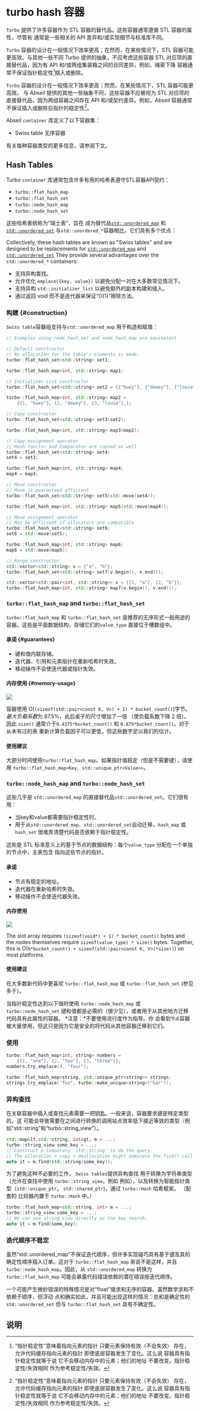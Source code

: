 
# turbo hash 容器

`Turbo` 提供了许多容器作为 STL 容器的替代品。这些容器通常遵循 STL 容器的属性，尽管有
通常是一些相关的 API 差异和/或实现细节与标准库不同。

`Turbo` 容器的设计在一般情况下效率更高；在然而，在某些情况下，STL 容器可能更高效。与其他一些不同
Turbo 提供的抽象，不应考虑这些容器 STL 对应项的直接替代品，因为有 API 和/或两组集装箱之间的合同差异。例如，绳索下降
容器通常不保证指针稳定性[^pointer-stability]插入或删除。

`Turbo` 容器的设计在一般情况下效率更高；然而，在某些情况下，STL 容器可能更高效。
与 Abseil 提供的其他一些抽象不同，这些容器不应被视为 STL 对应项的直接替代品，因为两组容器之间存在 API 和/或契约差异。例如，Abseil 容器通常不保证插入或删除后指针的稳定性[^pointer-stability]。

Abseil `container` 库定义了以下容器集：
* Swiss table 无序容器

有关每种容器类型的更多信息，请参阅下文。

## Hash Tables

Turbo `container` 库通常包含许多有用的哈希表遵守STL容器API契约：

*   `turbo::flat_hash_map`
*   `turbo::flat_hash_set`
*   `turbo::node_hash_map`
*   `turbo::node_hash_set`

这些哈希表统称为“瑞士表”，旨在
成为替代品[`std::unordered_map`](https://en.cppreference.com/w/cpp/container/unordered_map) 和 [`std::unordered_set`](https://en.cppreference.com/w/cpp/container/unordered_set)
与`std::unordered_*`容器相比，它们具有多个优点：

Collectively, these hash tables are known as "Swiss tables" and are designed to
be replacements for
[`std::unordered_map`](https://en.cppreference.com/w/cpp/container/unordered_map)
and [`std::unordered_set`](https://en.cppreference.com/w/cpp/container/unordered_set)
They provide several advantages over the `std::unordered_*` containers:

* 支持异构查找。
* 允许优化 `emplace({key, value})` 以避免分配一对在大多数常见情况下。
* 支持异构 `std::initializer_list` 以避免额外的副本构建和插入。
* 通过返回 void 而不是迭代器来保证“O(1)”擦除方法。

### 构建 {#construction}

`Swiss table`容器组支持与`std::unordered_map` 用于构造和赋值：

```c++
// Examples using node_hash_set and node_hash_map are equivalent

// Default constructor
// No allocation for the table's elements is made.
turbo::flat_hash_set<std::string> set1;

turbo::flat_hash_map<int, std::string> map1;

// Initializer List constructor
turbo::flat_hash_set<std::string> set2 = {{"huey"}, {"dewey"}, {"louie"},};

turbo::flat_hash_map<int, std::string> map2 =
    {{1, "huey"}, {2, "dewey"}, {3, "louie"},};

// Copy constructor
turbo::flat_hash_set<std::string> set3(set2);

turbo::flat_hash_map<int, std::string> map3(map2);

// Copy assignment operator
// Hash functor and Comparator are copied as well
turbo::flat_hash_set<std::string> set4;
set4 = set3;

turbo::flat_hash_map<int, std::string> map4;
map4 = map3;

// Move constructor
// Move is guaranteed efficient
turbo::flat_hash_set<std::string> set5(std::move(set4));

turbo::flat_hash_map<int, std::string> map5(std::move(map4));

// Move assignment operator
// May be efficient if allocators are compatible
turbo::flat_hash_set<std::string> set6;
set6 = std::move(set5);

turbo::flat_hash_map<int, std::string> map6;
map6 = std::move(map5);

// Range constructor
std::vector<std::string> v = {"a", "b"};
turbo::flat_hash_set<std::string> set7(v.begin(), v.end());

std::vector<std::pair<int, std::string>> v = {{1, "a"}, {2, "b"}};
turbo::flat_hash_map<int, std::string> map7(v.begin(), v.end());
```

### `turbo::flat_hash_map` and `turbo::flat_hash_set`

`turbo::flat_hash_map` 和 `turbo::flat_hash_set` 是推荐的无序形式一般用途的容器。这些是平面数据结构，存储它们的`value_type` 直接位于槽数组中。

#### 承诺 {#guarantees}

* 键和值内联存储。
* 迭代器、引用和元素指针在重新哈希时失效。
* 移动操作不会使迭代器或指针失效。


#### 内存使用 {#memory-usage}

<img src="images/flat-hash-map.svg"/>

容器使用 O(`(sizeof(std::pair<const K, V>) + 1) * bucket_count()`)字节。 *最大负载系数*为 87.5%，此后桌子的尺寸增加了一倍
（使负载系数下降 2 倍）。因此 `size()` 通常介于`0.4375*bucket_count()` 和 `0.875*bucket_count()`。对于从未有过的表
重新计算负载因子可以更低，但这些数字足以我们的估计。

#### 使用建议

大部分时间使用`turbo::flat_hash_map`。如果指针值稳定（但是不需要键），请使用 `turbo::flat_hash_map<Key, std::unique_ptr<Value>>`。

### `turbo::node_hash_map` and `turbo::node_hash_set`

这些几乎是 `std::unordered_map` 的直接替代品`std::unordered_set`。它们很有用：

* 当key和value都需要指针稳定性时。
* 用于从`std::unordered_map`、`std::unordered_set`自动迁移，`hash_map` 或 `hash_set` 很难弄清楚代码是否依赖于指针稳定性。

这些是 STL 标准意义上的基于节点的数据结构：每个`value_type` 分配在一个单独的节点中，主表包含
指向这些节点的指针。

#### 承诺

* 节点有稳定的地址。
* 迭代器在重新哈希时失效。
* 移动操作不会使迭代器失效。

#### 内存使用

<img src="images/node-hash-map.svg"/>

The slot array requires `(sizeof(void*) + 1) * bucket_count()` bytes and the
nodes themselves require `sizeof(value_type) * size()` bytes. Together, this is
O(`9*bucket_count() + sizeof(std::pair<const K, V>)*size()`) on most platforms.

#### 使用建议

在大多数新代码中更喜欢 `turbo::flat_hash_map` 或 `turbo::flat_hash_set` (参见
多于）。

当指针稳定性达到以下值时使用 `turbo::node_hash_map` 或 `turbo::node_hash_set`
键和值都是必需的（很少见），或者用于从其他地方迁移代码具有此属性的容器。 *注意：*不要使用流行度作为指导。你
会看到`节点`容器被大量使用，但这只是因为它是安全的将代码从其他容器迁移到它们。

### 使用

```cpp
turbo::flat_hash_map<int, string> numbers =
    {{1, "one"}, {2, "two"}, {3, "three"}};
numbers.try_emplace(4, "four");

turbo::flat_hash_map<string, std::unique_ptr<string>> strings;
strings.try_emplace("foo", turbo::make_unique<string>("bar"));
```

### 异构查找

在关联容器中插入或查找元素需要一把钥匙。一般来说，容器要求键是特定类型的，这
可能会导致需要在之间进行转换的调用站点效率低下接近等效的类型（例如“std::string”和“turbo::string_view”）。

```cpp
std::map&lt;std::string, int&gt; m = ...;
turbo::string_view some_key = ...;
// Construct a temporary `std::string` to do the query.
// The allocation + copy + deallocation might dominate the find() call.
auto it = m.find(std::string(some_key));
```

为了避免这种不必要的工作， `Swiss tables`提供异构查找
用于转换为字符串类型（允许在查找中使用 `turbo::string_view`，例如
例如），以及转换为智能指针类型（`std::unique_ptr`，
`std::shared_ptr`)，通过 `turbo::Hash` 哈希框架。 （配套的
比较器内置于 `turbo::Hash` 中。）

```cpp
turbo::flat_hash_map<std::string, int> m = ...;
turbo::string_view some_key = ...;
// We can use string_view directly as the key search.
auto it = m.find(some_key);
```

### 迭代顺序不稳定

虽然“std::unordered_map”不保证迭代顺序，但许多实现碰巧具有基于键及其的确定性顺序插入订单。这对于 `turbo::flat_hash_map` 来说不是这样，并且
`turbo::node_hash_map`。因此，从 `std::unordered_map` 转换为`turbo::flat_hash_map` 可能会暴露代码错误依赖的潜在错误按迭代顺序。

一个可能产生微妙错误的特殊情况是对“float”值求和无序的容器。虽然数学求和不依赖于顺序，但浮动
点和确实如此，并且可能出现这样的情况：总和是确定性的`std::unordered_set` 但与 `turbo::flat_hash_set` 具有不确定性。

## 说明

[^pointer-stability]: “指针稳定性”意味着指向元素的指针
    只要元素保持有效（不会失效）
    存在，允许代码缓存指向元素的指针
    即使底层容器发生了变化。这么说
    容器具有指针稳定性就等于说
    它不会移动内存中的元素；他们的地址
    不要改变。指针稳定性/失效相同
    作为参考稳定性/失效。
